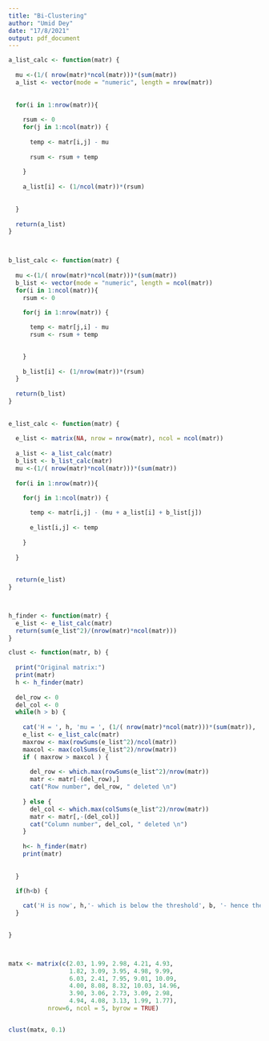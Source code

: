 ```yaml
---
title: "Bi-Clustering"
author: "Umid Dey"
date: "17/8/2021"
output: pdf_document
---
```


```r



a_list_calc <- function(matr) {
  
  mu <-(1/( nrow(matr)*ncol(matr)))*(sum(matr))
  a_list <- vector(mode = "numeric", length = nrow(matr))
  
  
  for(i in 1:nrow(matr)){
    
    rsum <- 0
    for(j in 1:ncol(matr)) {
      
      temp <- matr[i,j] - mu
 
      rsum <- rsum + temp 
      
    }
  
    a_list[i] <- (1/ncol(matr))*(rsum)
    
    
  }
  
  return(a_list)
}


  
b_list_calc <- function(matr) {
  
  mu <-(1/( nrow(matr)*ncol(matr)))*(sum(matr))
  b_list <- vector(mode = "numeric", length = ncol(matr))
  for(i in 1:ncol(matr)){
    rsum <- 0
 
    for(j in 1:nrow(matr)) {

      temp <- matr[j,i] - mu
      rsum <- rsum + temp 

      
    }
    
    b_list[i] <- (1/nrow(matr))*(rsum)
  }
  
  return(b_list)
}
  
  
e_list_calc <- function(matr) {
  
  e_list <- matrix(NA, nrow = nrow(matr), ncol = ncol(matr))
  
  a_list <- a_list_calc(matr)
  b_list <- b_list_calc(matr)
  mu <-(1/( nrow(matr)*ncol(matr)))*(sum(matr))
  
  for(i in 1:nrow(matr)){
    
    for(j in 1:ncol(matr)) {

      temp <- matr[i,j] - (mu + a_list[i] + b_list[j])
      
      e_list[i,j] <- temp
      
    }
    
  }
  
  
  return(e_list)
}



h_finder <- function(matr) {
  e_list <- e_list_calc(matr)
  return(sum(e_list^2)/(nrow(matr)*ncol(matr)))
}

clust <- function(matr, b) {
  
  print("Original matrix:") 
  print(matr)
  h <- h_finder(matr)
  
  del_row <- 0 
  del_col <- 0 
  while(h > b) {
    
    cat('H = ', h, 'mu = ', (1/( nrow(matr)*ncol(matr)))*(sum(matr)), '\n')
    e_list <- e_list_calc(matr)
    maxrow <- max(rowSums(e_list^2)/ncol(matr))
    maxcol <- max(colSums(e_list^2)/nrow(matr))
    if ( maxrow > maxcol ) {
      
      del_row <- which.max(rowSums(e_list^2)/nrow(matr))
      matr <- matr[-(del_row),]
      cat("Row number", del_row, " deleted \n")
      
    } else {
      del_col <- which.max(colSums(e_list^2)/nrow(matr))
      matr <- matr[,-(del_col)]
      cat("Column number", del_col, " deleted \n")
    } 
    
    h<- h_finder(matr)
    print(matr)
    
  
  }
  
  if(h<b) {

    cat('H is now', h,'- which is below the threshold', b, '- hence the matrix above is optimal \n')
  }
  

}



matx <- matrix(c(2.03, 1.99, 2.98, 4.21, 4.93, 
                 1.82, 3.09, 3.95, 4.98, 9.99,
                 6.03, 2.41, 7.95, 9.01, 10.09, 
                 4.00, 8.08, 8.32, 10.03, 14.96, 
                 3.90, 3.06, 2.73, 3.09, 2.98,
                 4.94, 4.08, 3.13, 1.99, 1.77), 
           nrow=6, ncol = 5, byrow = TRUE)


clust(matx, 0.1)



```

